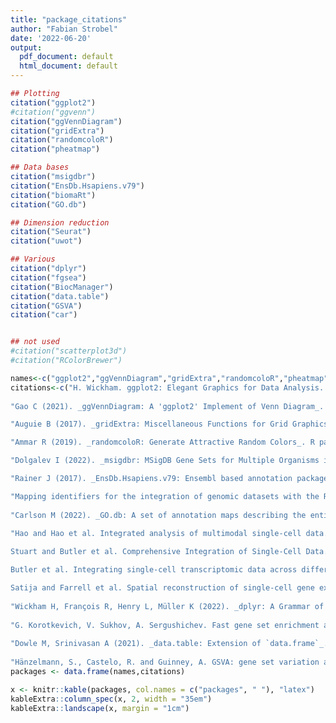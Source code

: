 ```yaml
---
title: "package_citations"
author: "Fabian Strobel"
date: '2022-06-20'
output:
  pdf_document: default
  html_document: default
---
```


```r
## Plotting
citation("ggplot2")
#citation("ggvenn")
citation("ggVennDiagram")
citation("gridExtra")
citation("randomcoloR")
citation("pheatmap")

## Data bases
citation("msigdbr")
citation("EnsDb.Hsapiens.v79")
citation("biomaRt")
citation("GO.db")

## Dimension reduction
citation("Seurat")
citation("uwot")

## Various
citation("dplyr")
citation("fgsea")
citation("BiocManager")
citation("data.table")
citation("GSVA")
citation("car")


## not used
#citation("scatterplot3d")
#citation("RColorBrewer")
```

```r
names<-c("ggplot2","ggVennDiagram","gridExtra","randomcoloR","pheatmap","msigdbr","EnsDb.Hsapiens.v79","biomaRt","GO.db","Seurat","uwot","dplyr","fgsea","BiocManager","data.table","GSVA")
citations<-c("H. Wickham. ggplot2: Elegant Graphics for Data Analysis. Springer-Verlag New York, 2016",
             
"Gao C (2021). _ggVennDiagram: A 'ggplot2' Implement of Venn Diagram_. R package version  1.2.0,<https://CRAN.R-project.org/package=ggVennDiagram>",

"Auguie B (2017). _gridExtra: Miscellaneous Functions for Grid Graphics_. R package version 2.3, <https://CRAN.R-project.org/package=gridExtra>",

"Ammar R (2019). _randomcoloR: Generate Attractive Random Colors_. R package version 1.1.0.1, <https://CRAN.R-project.org/package=randomcoloR>","Kolde R (2019). _pheatmap: Pretty Heatmaps_. R package version 1.0.12, <https://CRAN.R-project.org/package=pheatmap>",

"Dolgalev I (2022). _msigdbr: MSigDB Gene Sets for Multiple Organisms in a Tidy Data Format_. R package version 7.5.1, <https://CRAN.R-project.org/package=msigdbr>",

"Rainer J (2017). _EnsDb.Hsapiens.v79: Ensembl based annotation package_. R package version 2.99.0.",

"Mapping identifiers for the integration of genomic datasets with the R/Bioconductor package biomaRt. Steffen Durinck, Paul T. Spellman, Ewan Birney and Wolfgang Huber, Nature Protocols 4, 1184-1191 (2009)",
  
"Carlson M (2022). _GO.db: A set of annotation maps describing the entire Gene Ontology_. R package version 3.15.0.",
  
"Hao and Hao et al. Integrated analysis of multimodal single-cell data. Cell (2021) [Seurat V4] 

Stuart and Butler et al. Comprehensive Integration of Single-Cell Data. Cell (2019) [Seurat V3] 

Butler et al. Integrating single-cell transcriptomic data across different conditions, technologies, and species. Nat Biotechnol (2018) [Seurat V2]  

Satija and Farrell et al. Spatial reconstruction of single-cell gene expression data. Nat Biotechnol (2015) [Seurat V1]","Melville J (2021). _uwot: The Uniform Manifold Approximation and Projection (UMAP) Method for Dimensionality Reduction_. R package version 0.1.11, <https://CRAN.R-project.org/package=uwot>",
  
"Wickham H, François R, Henry L, Müller K (2022). _dplyr: A Grammar of Data Manipulation_. R package version 1.0.9, <https://CRAN.R-project.org/package=dplyr>",
  
"G. Korotkevich, V. Sukhov, A. Sergushichev. Fast gene set enrichment analysis. bioRxiv (2019), doi:10.1101/060012","Morgan M (2022). _BiocManager: Access the Bioconductor Project Package Repository_. R package version 1.30.18, <https://CRAN.R-project.org/package=BiocManager>",
  
"Dowle M, Srinivasan A (2021). _data.table: Extension of `data.frame`_. R package version 1.14.2, <https://CRAN.R-project.org/package=data.table>",
  
"Hänzelmann, S., Castelo, R. and Guinney, A. GSVA: gene set variation analysis for microarray and RNA-seq data. BMC Bioinformatics, 14:7, 2013")
packages <- data.frame(names,citations)

x <- knitr::kable(packages, col.names = c("packages", " "), "latex")
kableExtra::column_spec(x, 2, width = "35em")
kableExtra::landscape(x, margin = "1cm")
```



